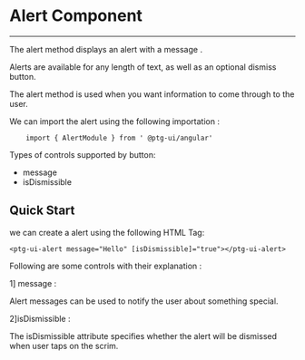 


<Meta
  title="Component/AlertComponent/AlertComponentDocs"
  component={AlertComponent}
/>

# Alert Component

---

The alert method displays an alert with a message .

Alerts are available for any length of text, as well as an optional dismiss button.

The alert method is used when you want information to come through to the user.

We can import the alert using the following importation :

```
    import { AlertModule } from ' @ptg-ui/angular'
```

Types of controls supported by button:

- message
- isDismissible

## Quick Start

we can create a alert using the following HTML Tag:

```
<ptg-ui-alert message="Hello" [isDismissible]="true"></ptg-ui-alert>

```

Following are some controls with their explanation :

1] message :

Alert messages can be used to notify the user about something special.

<Canvas><Story id="component-alertcomponent--message" /></Canvas>


2]isDismissible :

The isDismissible attribute specifies whether the alert  will be dismissed when user taps on the scrim.

<Canvas><Story id="component-alertcomponent--is-dismissible" /></Canvas>